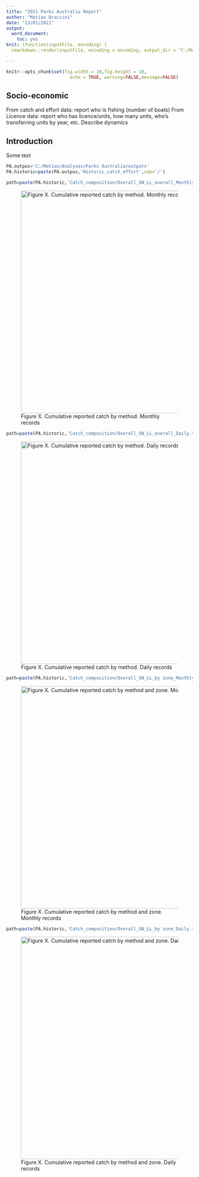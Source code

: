 ```yaml
---
title: "2021 Parks Australia Report"
author: "Matias Braccini"
date: "13/01/2021"
output:
  word_document:  
    toc: yes
knit: (function(inputFile, encoding) {
  rmarkdown::render(inputFile, encoding = encoding, output_dir = "C:/Matias/Parks Australia/2019_project/Report to Parks Australia") })

---
```


```{=openxml}
<w:p><w:r><w:br w:type="page"/></w:r></w:p>
```
```r
knitr::opts_chunk$set(fig.width = 10,fig.height = 10,
                        echo = TRUE, warning=FALSE,message=FALSE)
```


## Socio-economic
From catch and effort data: report who is fishing (number of boats)
From Licence data: report who has licence/units, how many units, who’s transferring units by year, etc. Describe dynamics



## Introduction
Some text

<!-- global for setting path to figures -->
```r
PA.outpus='C:/Matias/Analyses/Parks Australia/outputs'
PA.historic=paste(PA.outpus,'Historic_catch_effort',sep='/')
```

<!-- 1. Overall catch compostion by method -->
```r
path=paste(PA.historic,'Catch_composition/Overall_GN_LL_overall_Monthly.tiff',sep='/')
```
![Figure X. Cumulative reported catch by method. Monthly records](`r path`){width=600px}
```r
path=paste(PA.historic,'Catch_composition/Overall_GN_LL_overall_Daily.tiff',sep='/')
```
![Figure X. Cumulative reported catch by method. Daily records](`r path`){width=600px}


```r
path=paste(PA.historic,'Catch_composition/Overall_GN_LL_by zone_Monthly.tiff',sep='/')
```
![Figure X. Cumulative reported catch by method and zone. Monthly records](`r path`){width=600px}
```r
path=paste(PA.historic,'Catch_composition/Overall_GN_LL_by zone_Daily.tiff',sep='/')
```
![Figure X. Cumulative reported catch by method and zone. Daily records](`r path`){width=600px}

